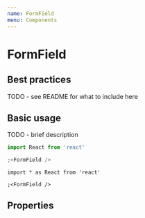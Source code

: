 ```yaml
---
name: FormField
menu: Components
---
```



# FormField

## Best practices

TODO - see README for what to include here

## Basic usage

TODO - brief description

```jsx
import React from 'react'

;<FormField />
```

```tsx
import * as React from 'react'

;<FormField />
```

## Properties

<PropsTable of={FormField} />
